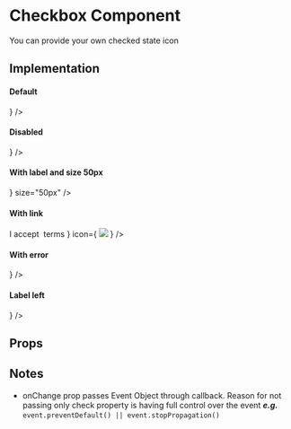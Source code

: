 
<Meta title="Core|Molecules/Checkbox" />

# Checkbox Component

You can provide your own checked state icon

## Implementation

#### Default
<Preview>
  <Story name="default">
    <Checkbox label='Click me' icon={
      <img style={{width: '70%'}} src="assets/icons/checkmark.svg" />
      } />
  </Story>
</Preview>

#### Disabled
<Preview>
  <Story name="disabled">
    <Checkbox disabled value={true} label='Can`t click me' icon={
      <img style={{width: '70%'}} src="assets/icons/checkmark.svg" />
      } />
  </Story>
</Preview>

#### With label and size 50px
<Preview>
  <Story name="label and size 50px">
    <Checkbox label="Click me!" icon={
      <img style={{width: '70%'}} src="assets/icons/checkmark.svg" />
      }  size="50px" />
  </Story>
</Preview>

#### With link
<Preview>
  <Story name="link">
    <Checkbox label={
      <Text.Body>I accept&nbsp;
        <Text.Link href="https://google.com">terms</Text.Link>
      </Text.Body>} icon={
      <img style={{width: '70%'}} src="assets/icons/checkmark.svg" />
      } />
  </Story>
</Preview>

#### With error
<Preview>
  <Story name="error">
    <Checkbox error label='This has error border' icon={
      <img style={{width: '70%'}} src="assets/icons/checkmark.svg" />
      } />
  </Story>
</Preview>


#### Label left
<Preview>
  <Story name="left">
    <Checkbox label='This is left' labelPosition='left' icon={
      <img style={{width: '70%'}} src="assets/icons/checkmark.svg" />
      }  />
  </Story>
</Preview>

## Props

<Props of={Checkbox} />

## Notes
- onChange prop passes Event Object through callback. Reason for not passing only check 
property is having full control over the event **_e.g._** `event.preventDefault() || event.stopPropagation()`